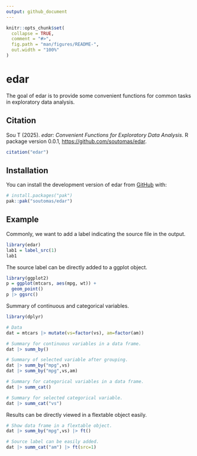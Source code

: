 ```yaml
---
output: github_document
---
```


<!-- README.md is generated from README.Rmd. Please edit that file -->

```r
knitr::opts_chunk$set(
  collapse = TRUE,
  comment = "#>",
  fig.path = "man/figures/README-",
  out.width = "100%"
)
```

# edar

<!-- badges: start -->
<!-- badges: end -->

The goal of edar is to provide some convenient functions for common tasks in exploratory data analysis.

## Citation

Sou T (2025). _edar: Convenient Functions for Exploratory Data Analysis_. R package version 0.0.1, <https://github.com/soutomas/edar>.

```r
citation("edar")
```

## Installation

You can install the development version of edar from [GitHub](https://github.com/) with:

``` r
# install.packages("pak")
pak::pak("soutomas/edar")
```

## Example

Commonly, we want to add a label indicating the source file in the output. 

```r
library(edar)
lab1 = label_src(1)
lab1
```
The source label can be directly added to a ggplot object. 

```r
library(ggplot2)
p = ggplot(mtcars, aes(mpg, wt)) +
  geom_point() 
p |> ggsrc()
```

Summary of continuous and categorical variables. 

```r
library(dplyr)

# Data 
dat = mtcars |> mutate(vs=factor(vs), am=factor(am))

# Summary for continuous variables in a data frame. 
dat |> summ_by()

# Summary of selected variable after grouping. 
dat |> summ_by("mpg",vs)
dat |> summ_by("mpg",vs,am)

# Summary for categorical variables in a data frame. 
dat |> summ_cat()

# Summary for selected categorical variable. 
dat |> summ_cat("vs")
```

Results can be directly viewed in a flextable object easily. 

```r
# Show data frame in a flextable object. 
dat |> summ_by("mpg",vs) |> ft()

# Source label can be easily added. 
dat |> summ_cat("am") |> ft(src=1)
```


<!-- What is special about using `README.Rmd` instead of just `README.md`? You can include R chunks like so: -->

<!-- ```{r cars} -->
<!-- summary(cars) -->
<!-- ``` -->

<!-- You'll still need to render `README.Rmd` regularly, to keep `README.md` up-to-date. `devtools::build_readme()` is handy for this. -->

<!-- You can also embed plots, for example: -->

<!-- ```{r pressure, echo = FALSE} -->
<!-- plot(pressure) -->
<!-- ``` -->

<!-- In that case, don't forget to commit and push the resulting figure files, so they display on GitHub and CRAN. -->
